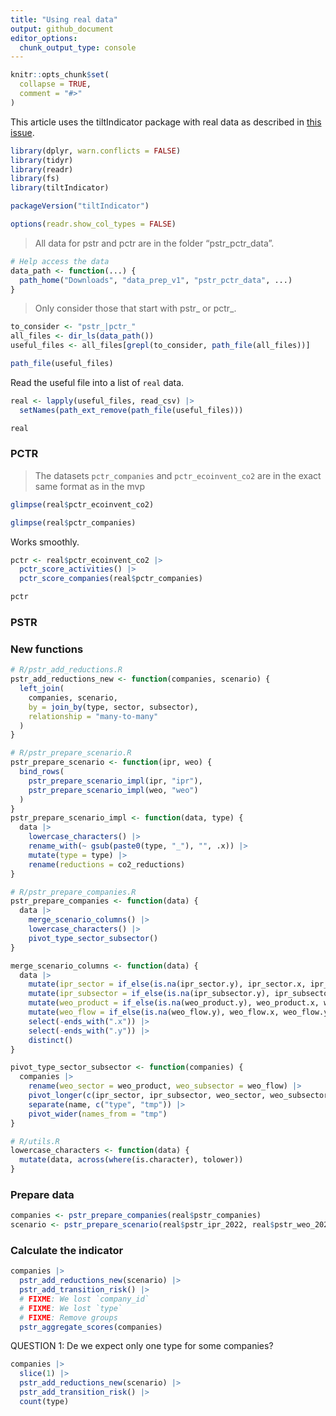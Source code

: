 ```yaml
---
title: "Using real data"
output: github_document
editor_options: 
  chunk_output_type: console
---
```


```r
knitr::opts_chunk$set(
  collapse = TRUE,
  comment = "#>"
)
```

This article uses the tiltIndicator package with real data as described in [this issue](https://github.com/2DegreesInvesting/tiltIndicator/issues/160).

```r
library(dplyr, warn.conflicts = FALSE)
library(tidyr)
library(readr)
library(fs)
library(tiltIndicator)

packageVersion("tiltIndicator")

options(readr.show_col_types = FALSE)
```

> All data for pstr and pctr are in the folder "pstr_pctr_data". 

```r
# Help access the data
data_path <- function(...) {
  path_home("Downloads", "data_prep_v1", "pstr_pctr_data", ...)
}
```

> Only consider those that start with pstr_ or pctr_.

```r
to_consider <- "pstr_|pctr_"
all_files <- dir_ls(data_path())
useful_files <- all_files[grepl(to_consider, path_file(all_files))]

path_file(useful_files)
```

Read the useful file into a list of `real` data.

```r
real <- lapply(useful_files, read_csv) |>
  setNames(path_ext_remove(path_file(useful_files)))

real
```

### PCTR

> The datasets `pctr_companies` and `pctr_ecoinvent_co2` are in the exact same
format as in the mvp

```r
glimpse(real$pctr_ecoinvent_co2)

glimpse(real$pctr_companies)
```

Works smoothly.

```r
pctr <- real$pctr_ecoinvent_co2 |>
  pctr_score_activities() |>
  pctr_score_companies(real$pctr_companies)

pctr
```

### PSTR

### New functions

```r
# R/pstr_add_reductions.R
pstr_add_reductions_new <- function(companies, scenario) {
  left_join(
    companies, scenario,
    by = join_by(type, sector, subsector),
    relationship = "many-to-many"
  )
}

# R/pstr_prepare_scenario.R
pstr_prepare_scenario <- function(ipr, weo) {
  bind_rows(
    pstr_prepare_scenario_impl(ipr, "ipr"),
    pstr_prepare_scenario_impl(weo, "weo")
  )
}
pstr_prepare_scenario_impl <- function(data, type) {
  data |>
    lowercase_characters() |>
    rename_with(~ gsub(paste0(type, "_"), "", .x)) |>
    mutate(type = type) |>
    rename(reductions = co2_reductions)
}

# R/pstr_prepare_companies.R
pstr_prepare_companies <- function(data) {
  data |>
    merge_scenario_columns() |>
    lowercase_characters() |>
    pivot_type_sector_subsector()
}

merge_scenario_columns <- function(data) {
  data |>
    mutate(ipr_sector = if_else(is.na(ipr_sector.y), ipr_sector.x, ipr_sector.y)) |>
    mutate(ipr_subsector = if_else(is.na(ipr_subsector.y), ipr_subsector.x, ipr_subsector.y)) |>
    mutate(weo_product = if_else(is.na(weo_product.y), weo_product.x, weo_product.y)) |>
    mutate(weo_flow = if_else(is.na(weo_flow.y), weo_flow.x, weo_flow.y)) |>
    select(-ends_with(".x")) |>
    select(-ends_with(".y")) |>
    distinct()
}

pivot_type_sector_subsector <- function(companies) {
  companies |>
    rename(weo_sector = weo_product, weo_subsector = weo_flow) |>
    pivot_longer(c(ipr_sector, ipr_subsector, weo_sector, weo_subsector)) |>
    separate(name, c("type", "tmp")) |>
    pivot_wider(names_from = "tmp")
}

# R/utils.R
lowercase_characters <- function(data) {
  mutate(data, across(where(is.character), tolower))
}
```

### Prepare data

```r
companies <- pstr_prepare_companies(real$pstr_companies)
scenario <- pstr_prepare_scenario(real$pstr_ipr_2022, real$pstr_weo_2022)
```

### Calculate the indicator

```r
companies |>
  pstr_add_reductions_new(scenario) |>
  pstr_add_transition_risk() |>
  # FIXME: We lost `company_id`
  # FIXME: We lost `type`
  # FIXME: Remove groups
  pstr_aggregate_scores(companies)
```

QUESTION 1: De we expect only one type for some companies?

```r
companies |>
  slice(1) |>
  pstr_add_reductions_new(scenario) |>
  pstr_add_transition_risk() |>
  count(type)
```
